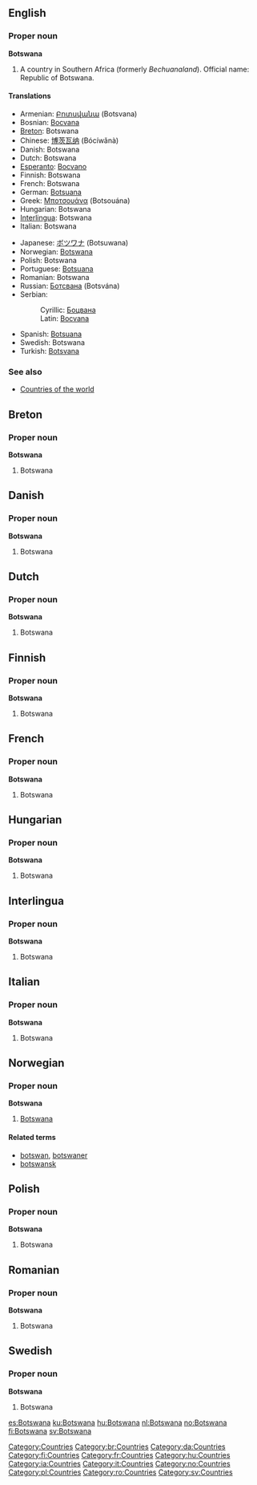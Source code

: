 ==English==

===Proper noun===
'''Botswana'''

# A country in Southern Africa (formerly ''Bechuanaland''). Official name: Republic of Botswana.

====Translations====
{{top}}
*Armenian: [[Բոտսվանա]] (Botsvana)
*Bosnian: [[Bocvana#Bosnian|Bocvana]] {{f}}
*[[Breton]]: Botswana
*Chinese: [[博茨瓦纳]] (Bócíwǎnà)
*Danish: Botswana
*Dutch: Botswana
*[[Esperanto]]: [[Bocvano]]
*Finnish: Botswana
*French: Botswana
*German: [[Botsuana]]
*Greek: [[Μποτσουάνα]] (Botsouána) {{f}}
*Hungarian: Botswana
*[[Interlingua]]: Botswana
*Italian: Botswana {{f}}
{{mid}}
*Japanese: [[ボツワナ]] (Botsuwana)
*Norwegian: [[Botswana#Norwegian|Botswana]]
*Polish: Botswana {{f}}
*Portuguese: [[Botsuana]] {{f}}
*Romanian: Botswana {{f}}
*Russian: [[Ботсвана]] (Botsvána) {{f}}
*Serbian:
*:Cyrillic: [[Боцвана#Serbian|Боцвана]] {{f}}
*:Latin: [[Bocvana#Serbian|Bocvana]] {{f}}
*Spanish: [[Botsuana]] {{f}}
*Swedish: Botswana
*Turkish: [[Botsvana]]
{{bottom}}

===See also===
*[[Countries of the world]]

==Breton==
===Proper noun===
'''Botswana'''
#Botswana

==Danish==
===Proper noun===
'''Botswana'''
#Botswana

==Dutch==
===Proper noun===
'''Botswana'''
#Botswana

==Finnish==
===Proper noun===
'''Botswana'''
#Botswana

==French==
===Proper noun===
'''Botswana'''
#Botswana

==Hungarian==
===Proper noun===
'''Botswana'''
#Botswana

==Interlingua==
===Proper noun===
'''Botswana'''
#Botswana

==Italian==
===Proper noun===
'''Botswana'''
#Botswana

==Norwegian==
===Proper noun===
'''Botswana'''
#[[#English|Botswana]]
====Related terms====
*[[botswan]], [[botswaner]]
*[[botswansk]]

==Polish==
===Proper noun===
'''Botswana'''
#Botswana

==Romanian==
===Proper noun===
'''Botswana'''
#Botswana

==Swedish==
===Proper noun===
'''Botswana'''
#Botswana

[[Category:Countries]]
[[Category:br:Countries]]
[[Category:da:Countries]]
[[Category:fi:Countries]]
[[Category:fr:Countries]]
[[Category:hu:Countries]]
[[Category:ia:Countries]]
[[Category:it:Countries]]
[[Category:no:Countries]]
[[Category:pl:Countries]]
[[Category:ro:Countries]]
[[Category:sv:Countries]]

[[es:Botswana]]
[[ku:Botswana]]
[[hu:Botswana]]
[[nl:Botswana]]
[[no:Botswana]]
[[fi:Botswana]]
[[sv:Botswana]]